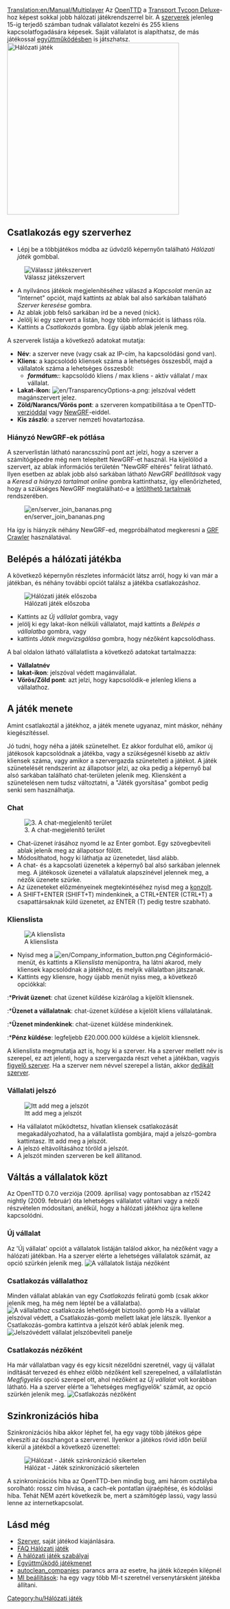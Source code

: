 [[Translation:en/Manual/Multiplayer]]
{{hu/Tartalomjegyzék}}
Az [[hu/Manual/OpenTTD|OpenTTD]] a [http://en.wikipedia.org/wiki/Transport_Tycoon Transport Tycoon Deluxe]-hoz képest sokkal jobb hálózati játékrendszerrel bír. A [[hu/Szerver|szerverek]] jelenleg 15-ig terjedő számban tudnak vállalatot kezelni és 255 kliens kapcsolatfogadására képesek. Saját vállalatot is alapíthatsz, de más játékossal [[hu/Community/Play Style/Együttműködő játékmenet|együttműködésben]] is játszhatsz.
[[File:en/Mp screen.png|none|thumb|400px|Hálózati játék]]

==Csatlakozás egy szerverhez==

*Lépj be a többjátékos módba az üdvözlő képernyőn található ''Hálózati játék'' gombbal.
[[File:en/Ottdmulti4.png|none|frame|Válassz játékszervert]]
*A nyilvános játékok megjelenítéséhez válaszd a ''Kapcsolat'' menün az "Internet" opciót, majd kattints az ablak bal alsó sarkában található ''Szerver keresése'' gombra. 
*Az ablak jobb felső sarkában írd be a neved (nick).
*Jelölj ki egy szervert a listán, hogy több információt is láthass róla.
*Kattints a ''Csatlakozás'' gombra. Egy újabb ablak jelenik meg.


A szerverek listája a következő adatokat mutatja:
*'''Név''': a szerver neve (vagy csak az IP-cím, ha kapcsolódási gond van).
*'''Kliens''': a kapcsolódó kliensek száma a lehetséges összesből, majd a vállalatok száma a lehetséges összesből:
** '''''formátum:''''': kapcsolódó kliens / max kliens - aktív vállalat / max vállalat.
*'''Lakat-ikon:''' [[File:en/TransparencyOptions-a.png]]: jelszóval védett magánszervert jelez. 
*'''Zöld/Narancs/Vörös pont''': a szerveren kompatibilitása a te OpenTTD-[[hu/FAQ OpenTTD verziók|verzióddal]] vagy [[hu/Manual/NewGRF|NewGRF]]-eiddel.
*'''Kis zászló''': a szerver nemzeti hovatartozása.

===Hiányzó NewGRF-ek pótlása===
A szerverlistán látható narancsszínű pont azt jelzi, hogy a szerver a számítógépedre még nem telepített NewGRF-et használ. Ha kijelölöd a szervert, az ablak információs területén "NewGRF eltérés" felirat látható. Ilyen esetben az ablak jobb alsó sarkában látható ''NewGRF beállítások'' vagy a ''Keresd a hiányzó tartalmat online'' gombra kattinthatsz, így ellenőrizheted, hogy a szükséges NewGRF megtalálható-e a [[hu/Manual/Letölthető tartalmak|letölthető tartalmak]] rendszerében.

[[File:en/server join bananas.png]]

Ha így is hiányzik néhány NewGRF-ed, megpróbálhatod megkeresni a [http://grfcrawler.tt-forums.net/ GRF Crawler] használatával.

==Belépés a hálózati játékba==
A következő képernyőn részletes információt látsz arról, hogy ki van már a játékban, és néhány további opciót találsz a játékba csatlakozáshoz.

[[File:en/Ottdmulti5.png|none|frame|Hálózati játék előszoba]]
*Kattints az ''Új vállalat'' gombra, vagy
*jelölj ki egy lakat-ikon nélküli vállalatot, majd kattints a ''Belépés a vállalatba'' gombra, vagy
*kattints ''Játék megvizsgálása'' gombra, hogy nézőként kapcsolódhass.


A bal oldalon látható vállalatlista a következő adatokat tartalmazza:
*'''Vállalatnév'''
*'''lakat-ikon''': jelszóval védett magánvállalat.
*'''Vörös/Zöld pont''': azt jelzi, hogy kapcsolódik-e jelenleg kliens a vállalathoz.


==A játék menete==
Amint csatlakoztál a játékhoz, a játék menete ugyanaz, mint máskor, néhány kiegészítéssel.

Jó tudni, hogy néha a játék szünetelhet. Ez akkor fordulhat elő, amikor új játékosok kapcsolódnak a játékba, vagy a szükségesnél kisebb az aktív kliensek száma, vagy amikor a szervergazda szünetelteti a játékot. A játék szünetelését rendszerint az állapotsor jelzi, az oka pedig a képernyő bal alsó sarkában található chat-területen jelenik meg. Kliensként a szünetelésen nem tudsz változtatni, a "Játék gyorsítása" gombot pedig senki sem használhatja.

===Chat===
[[File:en/Ottdmulti9.png|center|none|frame|3. A chat-megjelenítő terület]]
*Chat-üzenet írásához nyomd le az Enter gombot. Egy szövegbeviteli ablak jelenik meg az állapotsor fölött.
*Módosíthatod, hogy ki láthatja az üzenetedet, lásd alább.
*A chat- és a kapcsolati üzenetek a képernyő bal alsó sarkában jelennek meg. A játékosok üzenetei a vállalatuk alapszínével jelennek meg, a nézők üzenete szürke.
*Az üzeneteket előzményeinek megtekintéséhez nyisd meg a [[hu/Konzol|konzolt]].
*A SHIFT+ENTER (SHIFT+T) mindenkinek, a CTRL+ENTER (CTRL+T) a csapattársaknak küld üzenetet, az ENTER (T) pedig testre szabható.

===Klienslista===
[[File:en/Ottdmulti7.png|none|frame|A klienslista]]
*Nyisd meg a [[File:en/Company information button.png]] Céginformáció-menüt, és kattints a ''Klienslista'' menüpontra, ha látni akarod, mely kliensek kapcsolódnak a játékhoz, és melyik vállalatban játszanak.
*Kattints egy kliensre, hogy újabb menüt nyiss meg, a következő opciókkal:
:*'''Privát üzenet''': chat üzenet küldése kizárólag a kijelölt kliensnek.
:*'''Üzenet a vállalatnak''': chat-üzenet küldése a kijelölt kliens vállalatának.
:*'''Üzenet mindenkinek''': chat-üzenet küldése mindenkinek.
:*'''Pénz küldése''': legfeljebb £20.000.000 küldése a kijelölt kliensnek.

A klienslista megmutatja azt is, hogy ki a szerver. Ha a szerver mellett név is szerepel, ez azt jelenti, hogy a szervergazda részt vehet a játékban, vagyis [[hu/Figyelő szerver|figyelő szerver]]. Ha a szerver nem névvel szerepel a listán, akkor [[hu/Dedikált szerver|dedikált szerver]].

===Vállalati jelszó===
[[File:en/Company password input box2.png|none|frame|Itt add meg a jelszót]]
*Ha vállalatot működtetsz, hívatlan kliensek csatlakozását megakadályozhatod, ha a vállalatlista gombjára, majd a jelszó-gombra kattintasz. Itt add meg a jelszót.
*A jelszó eltávolításához töröld a jelszót.
*A jelszót minden szerveren be kell állítanod.

==Váltás a vállalatok közt==
Az OpenTTD 0.7.0 verziója (2009. áprilisa) vagy pontosabban az r15242 nightly (2009. február) óta lehetséges vállalatot váltani vagy a nézői részvételen módosítani, anélkül, hogy a hálózati játékhoz újra kellene kapcsolódni.

===Új vállalat===
Az 'Új vállalat' opciót a vállalatok listáján találod akkor, ha nézőként vagy a hálózati játékban. Ha a szerver elérte a lehetséges vállalatok számát, az opció szürkén jelenik meg.
[[File:en/Move company create.png|none|frame|A vállalatok listája nézőként]]

===Csatlakozás vállalathoz===
Minden vállalat ablakán van egy ''Csatlakozás'' feliratú gomb (csak akkor jelenik meg, ha még nem léptél be a vállalatba).
[[File:en/Move company join.png|none|frame|A vállalathoz csatlakozás lehetőségét biztosító gomb]]
Ha a vállalat jelszóval védett, a Csatlakozás-gomb mellett lakat jele látszik. Ilyenkor a Csatlakozás-gombra kattintva a jelszót kérő ablak jelenik meg.
[[File:en/Move company join pwprompt.png|none|frame|Jelszóvédett vállalat jelszóbeviteli panelje]]

===Csatlakozás nézőként===
Ha már vállalatban vagy és egy kicsit nézelődni szeretnél, vagy új vállalat indítását tervezed és ehhez előbb nézőként kell szerepelned, a vállalatlistán ''Megfigyelés'' opció szerepel ott, ahol nézőként az ''Új vállalat'' volt korábban látható.
Ha a szerver elérte a 'lehetséges megfigyelők' számát, az opció szürkén jelenik meg.
[[File:en/Move spectate.png|none|frame|Csatlakozás nézőként]]

==Szinkronizációs hiba==
Szinkronizációs hiba akkor léphet fel, ha egy vagy több játékos gépe elveszíti az összhangot a szerverrel. Ilyenkor a játékos rövid időn belül kikerül a játékból a következő üzenettel:

[[File:en/Desync.png|none|frame|Hálózat - Játék szinkronizáció sikertelen]]

A szinkronizációs hiba az OpenTTD-ben mindig bug, ami három osztályba sorolható: rossz cím hívása, a cach-ek pontatlan újraépítése, és kódolási hiba. Tehát NEM azért következik be, mert a számítógép lassú, vagy lassú lenne az internetkapcsolat.

==Lásd még==
*[[hu/Szerver|Szerver]], saját játékod kiajánlására.
*[[hu/FAQ Hálózati játék|FAQ Hálózati játék]]
*[[hu/Community/Play Style/Hálózati játék szabályai|A hálózati játék szabályai]]
*[[hu/Community/Play Style/Együttműködő játékmenet|Együttműködő játékmenet]]
*[[hu/Autoclean companies|autoclean_companies]]: parancs arra az esetre, ha játék közepén kilépnél
*[[hu/MI beállítások|MI beállítások]]: ha egy vagy több MI-t szeretnél versenytársként játékba állítani.

[[Category:hu/Hálózati játék]]